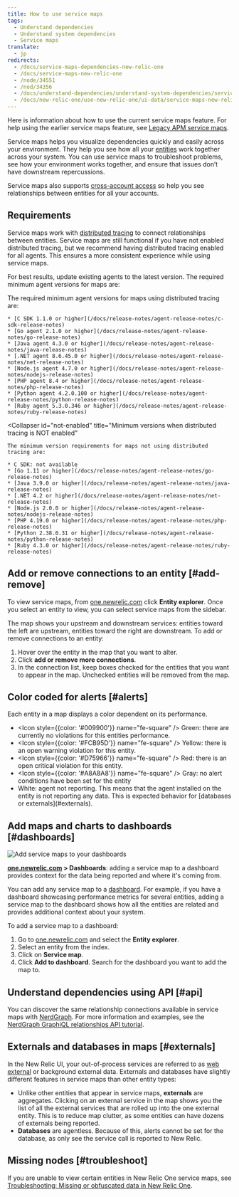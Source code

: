 ```yaml
---
title: How to use service maps
tags:
  - Understand dependencies
  - Understand system dependencies
  - Service maps
translate:
  - jp
redirects:
  - /docs/service-maps-dependencies-new-relic-one
  - /docs/service-maps-new-relic-one
  - /node/34551
  - /nod/34356
  - /docs/understand-dependencies/understand-system-dependencies/service-maps/service-maps-new-relic-one
  - /docs/new-relic-one/use-new-relic-one/ui-data/service-maps-new-relic-one
---
```


Here is information about how to use the current service maps feature. For help using the earlier service maps feature, see [Legacy APM service maps](/docs/understand-dependencies/understand-system-dependencies/service-maps/service-maps-apm).

Service maps helps you visualize dependencies quickly and easily across your environment. They help you see how all your [entities](/docs/what-entity-new-relic) work together across your system. You can use service maps to troubleshoot problems, see how your environment works together, and ensure that issues don’t have downstream repercussions.

Service maps also supports [cross-account access](/docs/new-relic-one/use-new-relic-one/core-concepts/cross-account-features-security) so help you see relationships between entities for all your accounts.

## Requirements

Service maps work with [distributed tracing](/docs/apm/distributed-tracing/getting-started/introduction-distributed-tracing) to connect relationships between entities. Service maps are still functional if you have not enabled distributed tracing, but we recommend having distributed tracing enabled for all agents. This ensures a more consistent experience while using service maps.

For best results, update existing agents to the latest version. The required minimum agent versions for maps are:

<CollapserGroup>
  <Collapser
    id="dt-enabled"
    title="Minimum versions when distributed tracing is enabled"
  >
    The required minimum agent versions for maps using distributed tracing are:

    * [C SDK 1.1.0 or higher](/docs/release-notes/agent-release-notes/c-sdk-release-notes)
    * [Go agent 2.1.0 or higher](/docs/release-notes/agent-release-notes/go-release-notes)
    * [Java agent 4.3.0 or higher](/docs/release-notes/agent-release-notes/java-release-notes)
    * [.NET agent 8.6.45.0 or higher](/docs/release-notes/agent-release-notes/net-release-notes)
    * [Node.js agent 4.7.0 or higher](/docs/release-notes/agent-release-notes/nodejs-release-notes)
    * [PHP agent 8.4 or higher](/docs/release-notes/agent-release-notes/php-release-notes)
    * [Python agent 4.2.0.100 or higher](/docs/release-notes/agent-release-notes/python-release-notes)
    * [Ruby agent 5.3.0.346 or higher](/docs/release-notes/agent-release-notes/ruby-release-notes)
  </Collapser>

  <Collapser
    id="not-enabled"
    title="Minimum versions when distributed tracing is NOT enabled"
  >
    The minimum version requirements for maps not using distributed tracing are:

    * C SDK: not available
    * [Go 1.11 or higher](/docs/release-notes/agent-release-notes/go-release-notes)
    * [Java 3.9.0 or higher](/docs/release-notes/agent-release-notes/java-release-notes)
    * [.NET 4.2 or higher](/docs/release-notes/agent-release-notes/net-release-notes)
    * [Node.js 2.0.0 or higher](/docs/release-notes/agent-release-notes/nodejs-release-notes)
    * [PHP 4.19.0 or higher](/docs/release-notes/agent-release-notes/php-release-notes)
    * [Python 2.38.0.31 or higher](/docs/release-notes/agent-release-notes/python-release-notes)
    * [Ruby 4.3.0 or higher](/docs/release-notes/agent-release-notes/ruby-release-notes)
  </Collapser>
</CollapserGroup>

## Add or remove connections to an entity [#add-remove]

To view service maps, from [one.newrelic.com](https://one.newrelic.com) click **Entity explorer**. Once you select an entity to view, you can select service maps from the sidebar.

The map shows your upstream and downstream services: entities toward the left are upstream, entities toward the right are downstream. To add or remove connections to an entity:

1. Hover over the entity in the map that you want to alter.
2. Click **add or remove more connections**.
3. In the connection list, keep boxes checked for the entities that you want to appear in the map. Unchecked entities will be removed from the map.

## Color coded for alerts [#alerts]

Each entity in a map displays a color dependent on its performance.

* <Icon
    style={{color: '#009900'}}
    name="fe-square"
  />
  Green: there are currently no violations for this entities performance.
* <Icon
    style={{color: '#FCB95D'}}
    name="fe-square"
  />
  Yellow: there is an open warning violation for this entity.
* <Icon
    style={{color: '#D75966'}}
    name="fe-square"
  />
  Red: there is an open critical violation for this entity.
* <Icon
    style={{color: '#A8A8A8'}}
    name="fe-square"
  />
  Gray: no alert conditions have been set for the entity
* <Icon name="fe-square"/>
  White: agent not reporting. This means that the agent installed on the entity is not reporting any data. This is expected behavior for [databases or externals](#externals).

## Add maps and charts to dashboards [#dashboards]

![Add service maps to your dashboards](./images/map_in_dashboard.png "map_in_dashboard.png")

**[one.newrelic.com](https://one.newrelic.com) > Dashboards**: adding a service map to a dashboard provides context for the data being reported and where it's coming from.

You can add any service map to a [dashboard](/docs/dashboards/new-relic-one-dashboards/get-started/introduction-new-relic-one-dashboards). For example, if you have a dashboard showcasing performance metrics for several entities, adding a service map to the dashboard shows how all the entities are related and provides additional context about your system.

To add a service map to a dashboard:

1. Go to [one.newrelic.com](https://one.newrelic.com) and select the **Entity explorer**.
2. Select an entity from the index.
3. Click on **Service map**.
4. Click **Add to dashboard**. Search for the dashboard you want to add the map to.

## Understand dependencies using API [#api]

You can discover the same relationship connections available in service maps with [NerdGraph](/docs/apis/graphql-api/get-started/introduction-new-relic-nerdgraph). For more information and examples, see the [NerdGraph GraphiQL relationships API tutorial](/docs/apis/graphql-api/tutorials/graphql-relationships-api-tutorial).

## Externals and databases in maps [#externals]

In the New Relic UI, your out-of-process services are referred to as [web external](/docs/using-new-relic/welcome-new-relic/get-started/glossary#web-external) or background external data. Externals and databases have slightly different features in service maps than other entity types:

* Unlike other entities that appear in service maps, **externals** are aggregates. Clicking on an external service in the map shows you the list of all the external services that are rolled up into the one external entity. This is to reduce map clutter, as some entities can have dozens of externals being reported.
* **Databases** are agentless. Because of this, alerts cannot be set for the database, as only see the service call is reported to New Relic.

## Missing nodes [#troubleshoot]

If you are unable to view certain entities in New Relic One service maps, see [Troubleshooting: Missing or obfuscated data in New Relic One](https://docs.newrelic.com/docs/troubleshooting-missing-or-obfuscated-data-new-relic-one).
